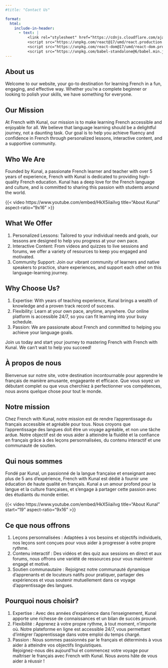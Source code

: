```yaml
---
#title: "Contact Us"

format:
  html:
    include-in-header:
      - text: |
          <link rel="stylesheet" href="https://cdnjs.cloudflare.com/ajax/libs/font-awesome/6.0.0/css/all.min.css">
          <script src="https://unpkg.com/react@17/umd/react.production.min.js"></script>
          <script src="https://unpkg.com/react-dom@17/umd/react-dom.production.min.js"></script>
          <script src="https://unpkg.com/babel-standalone@6/babel.min.js"></script>
---
```


::: {.content-visible when-profile="english"}
# About us

Welcome to our website, your go-to destination for learning French in a fun, engaging, and effective way. Whether you're a complete beginner or looking to polish your skills, we have something for everyone.

## Our Mission

At French with Kunal, our mission is to make learning French accessible and enjoyable for all. We believe that language learning should be a delightful journey, not a daunting task. Our goal is to help you achieve fluency and confidence in French through personalized lessons, interactive content, and a supportive community.

## Who We Are

Founded by Kunal, a passionate French learner and teacher with over 5 years of experience, French with Kunal is dedicated to providing high-quality French education. Kunal has a deep love for the French language and culture, and is committed to sharing this passion with students around the world.

{{< video https://www.youtube.com/embed/HkX5iiaiIvg title="About Kunal" aspect-ratio="9x16" >}}

## What We Offer

1.  Personalized Lessons: Tailored to your individual needs and goals, our lessons are designed to help you progress at your own pace. <br>
2.  Interactive Content: From videos and quizzes to live sessions and forums, we offer a variety of resources to keep you engaged and motivated. <br>
3.  Community Support: Join our vibrant community of learners and native speakers to practice, share experiences, and support each other on this language-learning journey.<br>

## Why Choose Us?

1.  Expertise: With years of teaching experience, Kunal brings a wealth of knowledge and a proven track record of success. <br>
2.  Flexibility: Learn at your own pace, anytime, anywhere. Our online platform is accessible 24/7, so you can fit learning into your busy schedule. <br>
3.  Passion: We are passionate about French and committed to helping you achieve your language goals. <br>

Join us today and start your journey to mastering French with French with Kunal. We can't wait to help you succeed!
:::

::: {.content-visible when-profile="french"}
## À propos de nous

Bienvenue sur notre site, votre destination incontournable pour apprendre le français de manière amusante, engageante et efficace. Que vous soyez un débutant complet ou que vous cherchiez à perfectionner vos compétences, nous avons quelque chose pour tout le monde.

## Notre mission

Chez French with Kunal, notre mission est de rendre l'apprentissage du français accessible et agréable pour tous. Nous croyons que l'apprentissage des langues doit être un voyage agréable, et non une tâche ardue. Notre objectif est de vous aider à atteindre la fluidité et la confiance en français grâce à des leçons personnalisées, du contenu interactif et une communauté de soutien.

## Qui nous sommes

Fondé par Kunal, un passionné de la langue française et enseignant avec plus de 5 ans d'expérience, French with Kunal est dédié à fournir une éducation de haute qualité en français. Kunal a un amour profond pour la langue et la culture françaises, et s'engage à partager cette passion avec des étudiants du monde entier.

{{< video https://www.youtube.com/embed/HkX5iiaiIvg title="About Kunal" start="19" aspect-ratio="9x16" >}}

## Ce que nous offrons

1.  Leçons personnalisées : Adaptées à vos besoins et objectifs individuels, nos leçons sont conçues pour vous aider à progresser à votre propre rythme. <br>
2.  Contenu interactif : Des vidéos et des quiz aux sessions en direct et aux forums, nous offrons une variété de ressources pour vous maintenir engagé et motivé. <br>
3.  Soutien communautaire : Rejoignez notre communauté dynamique d'apprenants et de locuteurs natifs pour pratiquer, partager des expériences et vous soutenir mutuellement dans ce voyage d'apprentissage des langues. <br>

## Pourquoi nous choisir?

1.  Expertise : Avec des années d'expérience dans l'enseignement, Kunal apporte une richesse de connaissances et un bilan de succès prouvé. <br>
2.  Flexibilité : Apprenez à votre propre rythme, à tout moment, n'importe où. Notre plateforme en ligne est accessible 24/7, vous permettant d'intégrer l'apprentissage dans votre emploi du temps chargé. <br>
3.  Passion : Nous sommes passionnés par le français et déterminés à vous aider à atteindre vos objectifs linguistiques. <br> Rejoignez-nous dès aujourd'hui et commencez votre voyage pour maîtriser le français avec French with Kunal. Nous avons hâte de vous aider à réussir !
:::